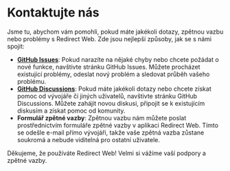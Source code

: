 # Kontaktujte nás

Jsme tu, abychom vám pomohli, pokud máte jakékoli dotazy, zpětnou vazbu nebo problémy s Redirect Web. Zde jsou nejlepší způsoby, jak se s námi spojit:

- **[GitHub Issues](https://github.com/mshibanami/RedirectWeb/issues)**: Pokud narazíte na nějaké chyby nebo chcete požádat o nové funkce, navštivte stránku GitHub Issues. Můžete procházet existující problémy, odeslat nový problém a sledovat průběh vašeho problému.
- **[GitHub Discussions](https://github.com/mshibanami/RedirectWeb/discussions)**: Pokud máte jakékoli dotazy nebo chcete získat pomoc od vývojáře či jiných uživatelů, navštivte stránku GitHub Discussions. Můžete zahájit novou diskusi, připojit se k existujícím diskusím a získat pomoc od komunity.
- **Formulář zpětné vazby**: Zpětnou vazbu nám můžete poslat prostřednictvím formuláře zpětné vazby v aplikaci Redirect Web. Tímto se odešle e-mail přímo vývojáři, takže vaše zpětná vazba zůstane soukromá a nebude viditelná pro ostatní uživatele.

Děkujeme, že používáte Redirect Web! Velmi si vážíme vaší podpory a zpětné vazby.
